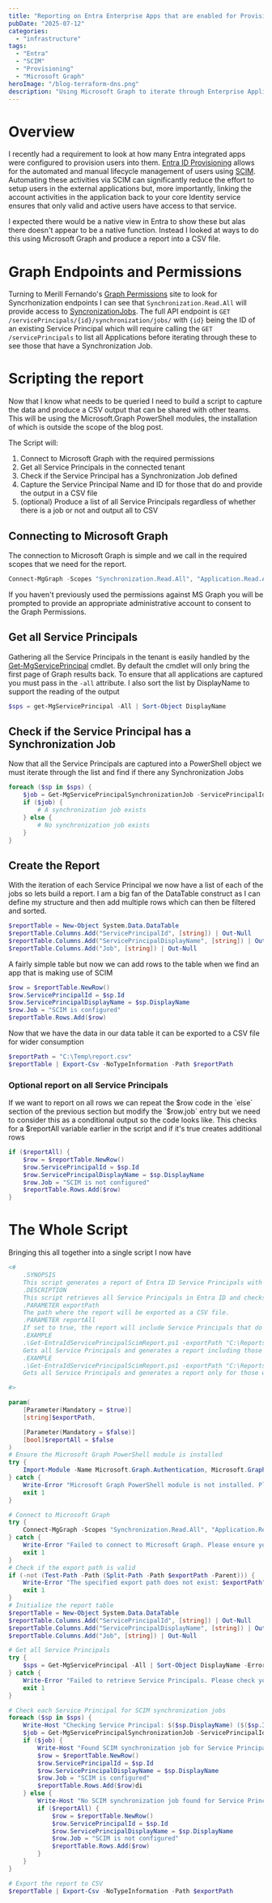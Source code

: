 ```yaml
---
title: "Reporting on Entra Enterprise Apps that are enabled for Provisioning"
pubDate: "2025-07-12"
categories:
  - "infrastructure"
tags:
  - "Entra"
  - "SCIM"
  - "Provisioning"
  - "Microsoft Graph"
heroImage: "/blog-terraform-dns.png"
description: "Using Microsoft Graph to iterate through Enterprise Applications in an Entra ID tenant and identifying those that have SCIM Provisioning enabled"
---
```


# Overview

I recently had a requirement to look at how many Entra integrated apps were configured to provision users into them. [Entra ID Provisioning](https://learn.microsoft.com/en-us/entra/identity/app-provisioning/user-provisioning) allows for the automated and manual lifecycle management of users using [SCIM](https://en.wikipedia.org/wiki/System_for_Cross-domain_Identity_Management). Automating these activities via SCIM can significantly reduce the effort to setup users in the external applications but, more importantly, linking the account activities in the application back to your core Identity service ensures that only valid and active users have access to that service.

I expected there would be a native view in Entra to show these but alas there doesn't appear to be a native function. Instead I looked at ways to do this using Microsoft Graph and produce a report into a CSV file.

# Graph Endpoints and Permissions

Turning to Merill Fernando's [Graph Permissions](https://graphpermissions.merill.net/) site to look for Syncrhonization endpoints I can see that `Synchronization.Read.All` will provide access to [SyncronizationJobs](https://graphpermissions.merill.net/permission/Synchronization.Read.All?tabs=apiv1%2CsynchronizationJob1). The full API endpoint is `GET /servicePrincipals/{id}/synchronization/jobs/` with `{id}` being the ID of an existing Service Principal which will require calling the `GET /servicePrincipals` to list all Applications before iterating through these to see those that have a Synchronization Job.

# Scripting the report

Now that I know what needs to be queried I need to build a script to capture the data and produce a CSV output that can be shared with other teams. This will be using the Microsoft.Graph PowerShell modules, the installation of which is outside the scope of the blog post.

The Script will:

1. Connect to Microsoft Graph with the required permissions
2. Get all Service Principals in the connected tenant
3. Check if the Service Principal has a Synchronization Job defined
4. Capture the Service Principal Name and ID for those that do and provide the output in a CSV file
5. (optional) Produce a list of all Service Principals regardless of whether there is a job or not and output all to CSV

## Connecting to Microsoft Graph

The connection to Microsoft Graph is simple and we call in the required scopes that we need for the report.

```powershell
Connect-MgGraph -Scopes "Synchronization.Read.All", "Application.Read.All"
```

If you haven't previously used the permissions against MS Graph you will be prompted to provide an appropriate administrative account to consent to the Graph Permissions.

## Get all Service Principals

Gathering all the Service Principals in the tenant is easily handled by the [Get-MgServicePrincipal](https://learn.microsoft.com/en-gb/powershell/module/microsoft.graph.applications/get-mgserviceprincipal?view=graph-powershell-1.0) cmdlet. By default the cmdlet will only bring the first page of Graph results back. To ensure that all applications are captured you must pass in the `-all` attribute. I also sort the list by DisplayName to support the reading of the output

```powershell
$sps = get-MgServicePrincipal -All | Sort-Object DisplayName
```

## Check if the Service Principal has a Synchronization Job

Now that all the Service Principals are captured into a PowerShell object we must iterate through the list and find if there any Synchronization Jobs

```powershell
foreach ($sp in $sps) {
    $job = Get-MgServicePrincipalSynchronizationJob -ServicePrincipalId $sp.Id -ErrorAction SilentlyContinue
    if ($job) {
        # A synchronization job exists
    } else {
        # No synchronization job exists
    }
}
```

## Create the Report

With the iteration of each Service Principal we now have a list of each of the jobs so lets build a report. I am a big fan of the DataTable construct as I can define my structure and then add multiple rows which can then be filtered and sorted.

```powershell
$reportTable = New-Object System.Data.DataTable
$reportTable.Columns.Add("ServicePrincipalId", [string]) | Out-Null
$reportTable.Columns.Add("ServicePrincipalDisplayName", [string]) | Out-Null
$reportTable.Columns.Add("Job", [string]) | Out-Null
```

A fairly simple table but now we can add rows to the table when we find an app that is making use of SCIM

```powershell
$row = $reportTable.NewRow()
$row.ServicePrincipalId = $sp.Id
$row.ServicePrincipalDisplayName = $sp.DisplayName
$row.Job = "SCIM is configured"
$reportTable.Rows.Add($row)
```

Now that we have the data in our data table it can be exported to a CSV file for wider consumption

```powershell
$reportPath = "C:\Temp\report.csv"
$reportTable | Export-Csv -NoTypeInformation -Path $reportPath
```

### Optional report on all Service Principals

If we want to report on all rows we can repeat the $row code in the `else` section of the previous section but modify the `$row.job` entry but we need to consider this as a conditional output so the code looks like. This checks for a $reportAll variable earlier in the script and if it's true creates additional rows

```powershell
if ($reportAll) {
    $row = $reportTable.NewRow()
    $row.ServicePrincipalId = $sp.Id
    $row.ServicePrincipalDisplayName = $sp.DisplayName
    $row.Job = "SCIM is not configured"
    $reportTable.Rows.Add($row)
}
```

# The Whole Script

Bringing this all together into a single script I now have

```powershell title="Get-EntraSCIMReport.ps1" showLineNumbers
<#
    .SYNOPSIS
    This script generates a report of Entra ID Service Principals with their SCIM synchronization job status.
    .DESCRIPTION
    This script retrieves all Service Principals in Entra ID and checks if they have a SCIM synchronization job configured.
    .PARAMETER exportPath
    The path where the report will be exported as a CSV file.
    .PARAMETER reportAll
    If set to true, the report will include Service Principals that do not have SCIM synchronization jobs configured.
    .EXAMPLE
    .\Get-EntraIdServicePrincipalScimReport.ps1 -exportPath "C:\Reports\SCIMReport.csv" -reportAll $true
    Gets all Service Principals and generates a report including those without SCIM synchronization jobs, exporting it to the specified path.
    .EXAMPLE
    .\Get-EntraIdServicePrincipalScimReport.ps1 -exportPath "C:\Reports\SCIMReport.csv"
    Gets all Service Principals and generates a report only for those with SCIM synchronization jobs, exporting it to the specified path.

#>

param(
    [Parameter(Mandatory = $true)]
    [string]$exportPath,

    [Parameter(Mandatory = $false)]
    [bool]$reportAll = $false
)
# Ensure the Microsoft Graph PowerShell module is installed
try {
    Import-Module -Name Microsoft.Graph.Authentication, Microsoft.Graph.Applications -ErrorAction Stop
} catch {
    Write-Error "Microsoft Graph PowerShell module is not installed. Please install it using 'Install-Module Microsoft.Graph'."
    exit 1
}

# Connect to Microsoft Graph
try {
    Connect-MgGraph -Scopes "Synchronization.Read.All", "Application.Read.All"
} catch {
    Write-Error "Failed to connect to Microsoft Graph. Please ensure you have the necessary permissions."
    exit 1
}
# Check if the export path is valid
if (-not (Test-Path -Path (Split-Path -Path $exportPath -Parent))) {
    Write-Error "The specified export path does not exist: $exportPath"
    exit 1
}
# Initialize the report table
$reportTable = New-Object System.Data.DataTable
$reportTable.Columns.Add("ServicePrincipalId", [string]) | Out-Null
$reportTable.Columns.Add("ServicePrincipalDisplayName", [string]) | Out-Null
$reportTable.Columns.Add("Job", [string]) | Out-Null

# Get all Service Principals
try {
    $sps = Get-MgServicePrincipal -All | Sort-Object DisplayName -ErrorAction Stop
} catch {
    Write-Error "Failed to retrieve Service Principals. Please check your permissions."
    exit 1
}

# Check each Service Principal for SCIM synchronization jobs
foreach ($sp in $sps) {
    Write-Host "Checking Service Principal: $($sp.DisplayName) ($($sp.Id))"
    $job = Get-MgServicePrincipalSynchronizationJob -ServicePrincipalId $sp.Id -ErrorAction SilentlyContinue
    if ($job) {
        Write-Host "Found SCIM synchronization job for Service Principal: $($sp.DisplayName) ($($sp.Id))"
        $row = $reportTable.NewRow()
        $row.ServicePrincipalId = $sp.Id
        $row.ServicePrincipalDisplayName = $sp.DisplayName
        $row.Job = "SCIM is configured"
        $reportTable.Rows.Add($row)di
    } else {
        Write-Host "No SCIM synchronization job found for Service Principal: $($sp.DisplayName) ($($sp.Id))"
        if ($reportAll) {
            $row = $reportTable.NewRow()
            $row.ServicePrincipalId = $sp.Id
            $row.ServicePrincipalDisplayName = $sp.DisplayName
            $row.Job = "SCIM is not configured"
            $reportTable.Rows.Add($row)
        }
    }
}

# Export the report to CSV
$reportTable | Export-Csv -NoTypeInformation -Path $exportPath
```
